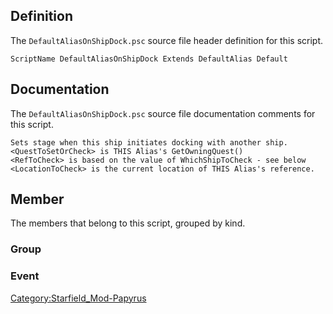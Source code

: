 {{Script_Object_Summary
| title = DefaultAliasOnShipDock
| name = [[SFM:Script-DefaultAliasOnShipDock|DefaultAliasOnShipDock]]
| extends = [[SFM:Script-DefaultAlias|DefaultAlias]] → [[SFM:Script-DefaultAliasParent|DefaultAliasParent]] → [[SFM:Script-ReferenceAlias|ReferenceAlias]] → [[SFM:Script-Alias|Alias]] → [[SFM:Script-ScriptObject|ScriptObject]]
| flags = Default
}}


== Definition ==
The <code>DefaultAliasOnShipDock.psc</code> source file header definition for this script.

<source lang="papyrus">
ScriptName DefaultAliasOnShipDock Extends DefaultAlias Default
</source>


== Documentation ==
The <code>DefaultAliasOnShipDock.psc</code> source file documentation comments for this script.

<source>
Sets stage when this ship initiates docking with another ship.
<QuestToSetOrCheck> is THIS Alias's GetOwningQuest()
<RefToCheck> is based on the value of WhichShipToCheck - see below
<LocationToCheck> is the current location of THIS Alias's reference.
</source>


== Member ==
The members that belong to this script, grouped by kind.

=== Group ===
{{Script_Object_Member_Summary
| title = Script_Specific_Properties
| script = [[SFM:Script-DefaultAliasOnShipDock|DefaultAliasOnShipDock]]
| name = [[SFM:Script-DefaultAliasOnShipDock/Script_Specific_Properties|Script_Specific_Properties]]
| kind = Group
}}

=== Event ===
{{Script_Object_Member_Summary
| title = OnShipDock
| script = [[SFM:Script-DefaultAliasOnShipDock|DefaultAliasOnShipDock]]
| name = [[SFM:Script-DefaultAliasOnShipDock/OnShipDock|OnShipDock]]
| kind = Event
| parameters = bool abComplete, SpaceshipReference akDocking, SpaceshipReference akParent
}}


[[Category:Starfield_Mod-Papyrus]]
